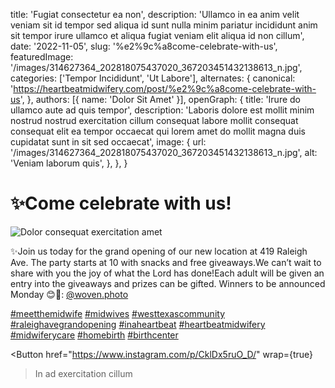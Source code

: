   title: 'Fugiat consectetur ea non',
  description: 'Ullamco in ea anim velit veniam sit id tempor sed aliqua id sunt nulla minim pariatur incididunt anim sit tempor irure ullamco et aliqua fugiat veniam elit aliqua id non cillum',
  date: '2022-11-05',
  slug: '%e2%9c%a8come-celebrate-with-us',
  featuredImage: '/images/314627364_202818075437020_367203451432138613_n.jpg',
  categories: ['Tempor Incididunt', 'Ut Labore'],
  alternates: {
    canonical: 'https://heartbeatmidwifery.com/post/%e2%9c%a8come-celebrate-with-us',
  },
  authors: [{ name: 'Dolor Sit Amet' }],
  openGraph: {
    title: 'Irure do ullamco aute ad quis tempor',
    description: 'Laboris dolore est mollit minim nostrud nostrud exercitation cillum consequat labore mollit consequat consequat elit ea tempor occaecat qui lorem amet do mollit magna duis cupidatat sunt in sit sed occaecat',
    image: {
      url: '/images/314627364_202818075437020_367203451432138613_n.jpg',
      alt: 'Veniam laborum quis',
    },
  },
}


# ✨Come celebrate with us!

<Image
  src="/images/314627364_202818075437020_367203451432138613_n.jpg"
  size="large"
  wrap={true}
  alt="Dolor consequat exercitation amet"
/>

✨Join us today for the grand opening of our new location at 419 Raleigh Ave. The party starts at 10 with snacks and free giveaways.We can’t wait to share with you the joy of what the Lord has done!Each adult will be given an entry into the giveaways and prizes can be gifted. Winners to be announced Monday 😊📸: [@woven.photo](https://www.instagram.com/woven.photo/)

[#meetthemidwife](https://www.instagram.com/explore/tags/meetthemidwife/) [#midwives](https://www.instagram.com/explore/tags/midwives/) [#westtexascommunity](https://www.instagram.com/explore/tags/westtexascommunity/) [#raleighavegrandopening](https://www.instagram.com/explore/tags/raleighavegrandopening/) [#inaheartbeat](https://www.instagram.com/explore/tags/inaheartbeat/) [#heartbeatmidwifery](https://www.instagram.com/explore/tags/heartbeatmidwifery/) [#midwiferycare](https://www.instagram.com/explore/tags/midwiferycare/) [#homebirth](https://www.instagram.com/explore/tags/homebirth/) [#birthcenter](https://www.instagram.com/explore/tags/birthcenter/)

<Button
  href="https://www.instagram.com/p/CklDx5ruO_D/"
  wrap={true}
>In ad exercitation cillum</Button>
